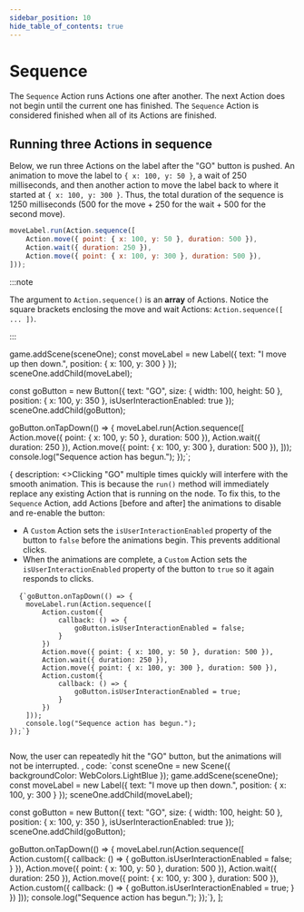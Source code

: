 ```yaml
---
sidebar_position: 10
hide_table_of_contents: true
---
```



# Sequence

The `Sequence` Action runs Actions one after another. The next Action does not begin until the current one has finished. The `Sequence` Action is considered finished when all of its Actions are finished.

## Running three Actions in sequence

Below, we run three Actions on the label after the "GO" button is pushed. An animation to move the label to `{ x: 100, y: 50 }`, a wait of 250 milliseconds, and then another action to move the label back to where it started at `{ x: 100, y: 300 }`. Thus, the total duration of the sequence is 1250 milliseconds (500 for the move + 250 for the wait + 500 for the second move).

```js
moveLabel.run(Action.sequence([
    Action.move({ point: { x: 100, y: 50 }, duration: 500 }),
    Action.wait({ duration: 250 }),
    Action.move({ point: { x: 100, y: 300 }, duration: 500 }),
]));
```

:::note

The argument to `Action.sequence()` is an **array** of Actions. Notice the square brackets enclosing the move and wait Actions: `Action.sequence([ ... ])`.

:::


game.addScene(sceneOne);
const moveLabel = new Label({ text: "I move up then down.", position: { x: 100, y: 300 } });
sceneOne.addChild(moveLabel);
 
const goButton = new Button({
    text: "GO",
    size: { width: 100, height: 50 },
    position: { x: 100, y: 350 },
    isUserInteractionEnabled: true
});
sceneOne.addChild(goButton);
 
goButton.onTapDown(() => {
    moveLabel.run(Action.sequence([
        Action.move({ point: { x: 100, y: 50 }, duration: 500 }),
        Action.wait({ duration: 250 }),
        Action.move({ point: { x: 100, y: 300 }, duration: 500 }),
    ]));
    console.log("Sequence action has begun.");
});`;

{ description: <>Clicking "GO" multiple times quickly will interfere with the smooth animation. This is because the `run()` method will immediately replace any existing Action that is running on the node. To fix this, to the `Sequence` Action, add Actions [before and after] the animations to disable and re-enable the button:
<ul>
<li>A <code>Custom</code> Action sets the <code>isUserInteractionEnabled</code> property of the button to <code>false</code> before the animations begin. This prevents additional clicks.</li>
<li>When the animations are complete, a <code>Custom</code> Action sets the <code>isUserInteractionEnabled</code> property of the button to <code>true</code> so it again responds to clicks.</li>
</ul>
<pre>
  <code className="language-js">{`goButton.onTapDown(() => {
    moveLabel.run(Action.sequence([
        Action.custom({
            callback: () => {
                goButton.isUserInteractionEnabled = false;
            }
        })        
        Action.move({ point: { x: 100, y: 50 }, duration: 500 }),
        Action.wait({ duration: 250 }),
        Action.move({ point: { x: 100, y: 300 }, duration: 500 }),
        Action.custom({
            callback: () => {
                goButton.isUserInteractionEnabled = true;
            }
        })
    ]));
    console.log("Sequence action has begun.");
});`}
  </code>
</pre>
Now, the user can repeatedly hit the "GO" button, but the animations will not be interrupted.
</>,
code: `const sceneOne = new Scene({ backgroundColor: WebColors.LightBlue });
game.addScene(sceneOne);
const moveLabel = new Label({ text: "I move up then down.", position: { x: 100, y: 300 } });
sceneOne.addChild(moveLabel);
 
const goButton = new Button({
    text: "GO",
    size: { width: 100, height: 50 },
    position: { x: 100, y: 350 },
    isUserInteractionEnabled: true
});
sceneOne.addChild(goButton);
 
goButton.onTapDown(() => {
    moveLabel.run(Action.sequence([
        Action.custom({
            callback: () => {
                goButton.isUserInteractionEnabled = false;
            }
        }),
        Action.move({ point: { x: 100, y: 50 }, duration: 500 }),
        Action.wait({ duration: 250 }),
        Action.move({ point: { x: 100, y: 300 }, duration: 500 }),
        Action.custom({
            callback: () => {
                goButton.isUserInteractionEnabled = true;
            }
        })
    ]));
    console.log("Sequence action has begun.");
});`},
];

<CodeExample code={code} more={more} template={template} console="true"/>
